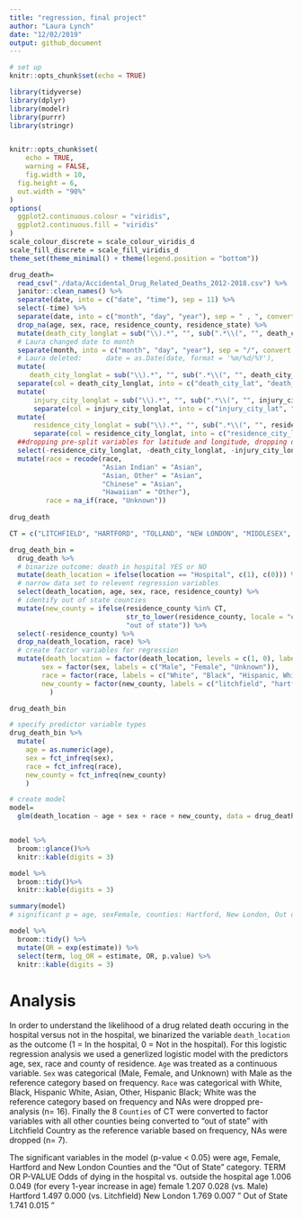 ```yaml
---
title: "regression, final project"
author: "Laura Lynch"
date: "12/02/2019"
output: github_document
---
```


```r
# set up
knitr::opts_chunk$set(echo = TRUE)

library(tidyverse)
library(dplyr)
library(modelr)
library(purrr)
library(stringr)


knitr::opts_chunk$set(
	echo = TRUE,
	warning = FALSE,
	fig.width = 10, 
  fig.height = 6,
  out.width = "90%"
)
options(
  ggplot2.continuous.colour = "viridis",
  ggplot2.continuous.fill = "viridis"
)
scale_colour_discrete = scale_colour_viridis_d
scale_fill_discrete = scale_fill_viridis_d
theme_set(theme_minimal() + theme(legend.position = "bottom"))
```

```r
drug_death=
  read_csv("./data/Accidental_Drug_Related_Deaths_2012-2018.csv") %>%
  janitor::clean_names() %>%
  separate(date, into = c("date", "time"), sep = 11) %>%
  select(-time) %>%
  separate(date, into = c("month", "day", "year"), sep = " , ", convert = TRUE) %>%
  drop_na(age, sex, race, residence_county, residence_state) %>%
  mutate(death_city_longlat = sub("\\).*", "", sub(".*\\(", "", death_city_geo))) %>%
  # Laura changed date to month
  separate(month, into = c("month", "day", "year"), sep = "/", convert = TRUE, remove = FALSE) %>%
  # Laura deleted:      date = as.Date(date, format = '%m/%d/%Y'), 
  mutate(
     death_city_longlat = sub("\\).*", "", sub(".*\\(", "", death_city_geo))  ) %>% 
  separate(col = death_city_longlat, into = c("death_city_lat", "death_city_long"), sep = "," ,remove = FALSE) %>%
  mutate(
      injury_city_longlat = sub("\\).*", "", sub(".*\\(", "", injury_city_geo))  ) %>% 
      separate(col = injury_city_longlat, into = c("injury_city_lat", "injury_city_long"), sep = "," ,remove = FALSE) %>%
  mutate(
      residence_city_longlat = sub("\\).*", "", sub(".*\\(", "", residence_city_geo))  ) %>% 
      separate(col = residence_city_longlat, into = c("residence_city_lat", "residence_city_long"), sep = "," ,remove = FALSE) %>%
  ##dropping pre-split variables for latitude and longitude, dropping date_type because it is uninformative for this analysis 
  select(-residence_city_longlat, -death_city_longlat, -injury_city_longlat, -residence_city_geo, -injury_city_geo, -death_city_geo, -mannerof_death, -date_type) %>%
  mutate(race = recode(race,
                       "Asian Indian" = "Asian",
                       "Asian, Other" = "Asian",
                       "Chinese" = "Asian",
                       "Hawaiian" = "Other"),
         race = na_if(race, "Unknown")) 
  
drug_death
```

```r
CT = c("LITCHFIELD", "HARTFORD", "TOLLAND", "NEW LONDON", "MIDDLESEX", "NEW HAVEN", "WINDHAM", "FAIRFIELD")

drug_death_bin =
  drug_death %>%
  # binarize outcome: death in hospital YES or NO
  mutate(death_location = ifelse(location == "Hospital", c(1), c(0))) %>%
  # narrow data set to relevent regression variables
  select(death_location, age, sex, race, residence_county) %>%
  # identify out of state counties
  mutate(new_county = ifelse(residence_county %in% CT,
                             str_to_lower(residence_county, locale = "en"),
                             "out of state")) %>%
  select(-residence_county) %>%
  drop_na(death_location, race) %>%
  # create factor variables for regression
  mutate(death_location = factor(death_location, levels = c(1, 0), labels = c("In hospital", "Outside hospital")),
        sex = factor(sex, labels = c("Male", "Female", "Unknown")),
        race = factor(race, labels = c("White", "Black", "Hispanic, White", "Asian", "Other", "Hispanic, Black")),
        new_county = factor(new_county, labels = c("litchfield", "hartford", "tolland", "new london", "middlesex", "new haven", "windham", "fairfield", "out of state"))
          ) 

drug_death_bin
```

```r
# specify predictor variable types
drug_death_bin %>%  
  mutate(
    age = as.numeric(age),
    sex = fct_infreq(sex),
    race = fct_infreq(race),
    new_county = fct_infreq(new_county)
    )

# create model
model=
  glm(death_location ~ age + sex + race + new_county, data = drug_death_bin, family = "binomial") 


model %>%
  broom::glance()%>% 
  knitr::kable(digits = 3)

model %>%
  broom::tidy()%>% 
  knitr::kable(digits = 3)

summary(model)
# significant p = age, sexFemale, counties: Hartford, New London, Out of State

model %>% 
  broom::tidy() %>% 
  mutate(OR = exp(estimate)) %>%
  select(term, log_OR = estimate, OR, p.value) %>% 
  knitr::kable(digits = 3)
```

# Analysis

In order to understand the likelihood of a drug related death occuring in the hospital versus not in the hospital, we binarized the variable `death_location` as the outcome (1 = In the hospital, 0 = Not in the hospital). For this logistic regression analysis we used a generlized logistic model with the predictors age, sex, race and county of residence. `Age` was treated as a continuous variable. `Sex` was categorical (Male, Female, and Unknown) with Male as the reference category based on frequency. `Race` was categorical with White, Black, Hispanic White, Asian, Other, Hispanic Black; White was the reference category based on frequency and NAs were dropped pre-analysis (n= 16). Finally the 8 `Counties` of CT were converted to factor variables with all other counties being converted to "out of state" with Litchfield Country as the reference variable based on frequency, NAs were dropped (n= 7).

The significant variables in the model (p-value < 0.05) were  age, Female, Hartford and New London Counties and the  "Out of State" category.
TERM          OR      P-VALUE Odds of dying in the hospital vs. outside the hospital
age           1.006   0.049   (for every 1-year increase in age)
female        1.207   0.028   (vs. Male)
Hartford      1.497   0.000   (vs. Litchfield)
New London    1.769   0.007   "
Out of State  1.741   0.015   "